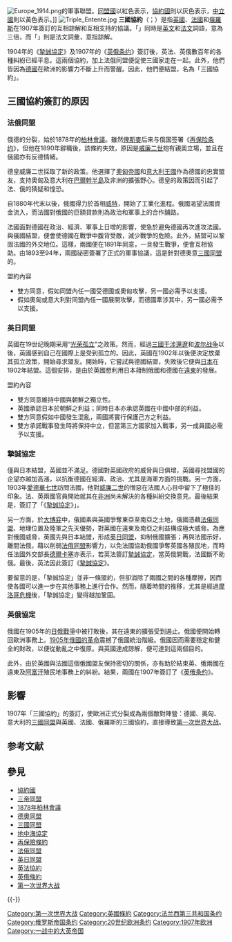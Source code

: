 {{unreferenced|time=2013-10-29}}
{{Otheruses|協約國|subject=最主要的三個協約國|other=第一次世界大戰所有協約國}}
[[File:Europe_1914.png|right]]的軍事聯盟。[[同盟國_(第一次世界大戰)|同盟國]]以紅色表示，[[協約國|協約國]]則以灰色表示，[[中立國|中立國]]則以黃色表示。]] 
[[File:Triple_Entente.jpg|thumb]]
'''三國協約'''（{{Lang-en|Triple Entente}}；{{Lang-fr|Triple-Entente}}）是指[[大英帝国|英國]]、[[法兰西第三共和国|法國]]和[[俄罗斯帝国|俄羅斯]]在1907年簽訂的互相諒解和互相支持的協議。「{{Lang|en|triple}}」同時是[[英语|英文]]和[[法语|法文]]詞語，意為三倍，而「{{Lang|fr|entente}}」則是法文詞彙，意指諒解。

1904年的《[[摯誠協定|摯誠協定]]》及1907年的《[[英俄条约|英俄条约]]》簽訂後，英法、英俄數百年的各種糾紛已經平息。這兩個協約，加上法俄同盟便促使三國家走在一起。此外，他們皆因為[[德意志帝国|德國]]在歐洲的影響力不斷上升而警醒。因此，他們便結盟，名為「三國協約」。　　

== 三國協約簽訂的原因 ==
=== 法俄同盟 ===
{{main|法俄同盟}}
俄德的分裂，始於1878年的[[1878年柏林會議|柏林會議]]。雖然[[俾斯麥|俾斯麥]]后来与俄国签署《[[再保险条约|再保险条约]]》，但他在1890年辭職後，該條約失效，原因是[[威廉二世_(德国)|威廉二世]]抱有親奧立場，並且在俄國亦有反德情緒。

德皇威廉二世採取了新的政策。他選擇了[[奧匈帝國|奧匈帝國]]和[[意大利王國_(1861年-1946年)|意大利王國]]作為德國的忠實盟友，支持奧匈及意大利在[[巴爾幹半島|巴爾幹半島]]及非洲的擴張野心。德皇的政策因而引起了法、俄的猜疑和惶恐。

自1880年代末以後，俄國得力於首相[[威特|威特]]，開始了工業化進程。俄國渴望法國資金流入，而法國對俄國的巨額貸款則為政治和軍事上的合作舖路。

法國面對德國在政治、經濟、軍事上日增的影響，使急於避免德國再次進攻法國。與俄國結盟，便會使德國在戰爭中腹背受敵，減少戰爭的危險。此外，結盟可以鞏固法國的外交地位。這樣，兩國便在1891年同意，一旦發生戰爭，便會互相協助。由1893至94年，兩國祕密簽署了正式的軍事協議，這是針對德奧意[[三國同盟|三國同盟]]的。

;盟約內容
* 雙方同意，假如同盟內任一國受德國或奧匈攻擊，另一國必需予以支援。
* 假如奧匈或意大利對同盟內任一國展開攻擊，而德國牽涉其中，另一國必需予以支援。

=== 英日同盟 ===
{{main|英日同盟}}
英國在19世纪晚期采用“[[光荣孤立|光荣孤立]]”之政策。然而，經過[[三國干涉還遼|三國干涉還遼]]和[[布尔战争|波尔战争]]以後，英國感到自己在國際上是受到孤立的。因此，英國在1902年以後便決定放棄其孤立政策，開始尋求盟友。開始時，它嘗試與德國結盟，失敗後它便與[[日本|日本]]在1902年結盟。這個安排，是由於英國想利用日本箝制俄國和德國在[[遠東|遠東]]的發展。

;盟約內容
* 雙方同意維持中國與朝鮮之獨立性。
* 英國承認日本於朝鮮之利益；同時日本亦承認英國在中國中部的利益。
* 雙方同意假如中國發生混亂，兩國將實行保護己方之利益。
* 雙方承諾戰事發生時將保持中立，但當第三方國家加入戰事，另一成員國必需予以支援。

=== 摯誠協定 ===
{{main|摯誠協定}}
僅與日本結盟，英國並不滿足。德國對英國政府的威脅與日俱增，英國尋找盟國的企望亦越加高漲，以抗衡德國在經濟、政治、尤其是海軍方面的挑戰。另一方面，1903年[[愛德華七世|愛德華七世]]訪問法國，他對[[威廉二世_(德国)|威廉二世]]的憎惡在法國人心目中留下了極佳的印象。法、英兩國官員開始就其在[[非洲|非洲]]尚未解決的各種糾紛交換意見。最後結果是，簽訂了「《[[摯誠協定|摯誠協定]]》」。

另一方面，於[[大博弈|大博弈]]中，俄國素與英國爭奪東亞至南亞之土地，俄國憑藉[[法俄同盟|法俄同盟]]、地理位置及陸軍之先天優勢，對英國在遠東及南亞之利益構成極大威脅。為應對俄國威脅，英國先與日本結盟，形成[[英日同盟|英日同盟]]，抑制俄國擴張；再與法國示好，離間法俄，藉以削弱[[法俄同盟|法俄同盟]]影響力，以免法國協助俄國爭奪英國各殖民地，而時任法國外交部長[[泰奧菲勒·德爾卡塞|德爾卡塞]]亦表示，若英法簽訂[[摯誠協定|摯誠協定]]，當英俄開戰，法國斷不助俄。最後，英法因此簽訂《[[摯誠協定|摯誠協定]]》。

要留意的是，「摯誠協定」並非一條盟約，但卻消除了兩國之間的各種摩擦，因而使各國可以進一步在其他事務上進行合作。然而，隨着時間的推移，尤其是經過[[摩洛哥危機|摩洛哥危機]]後，「摯誠協定」變得越加鞏固。

=== 英俄協定 ===
{{main|英俄條約}}
俄國在1905年的[[日俄戰爭|日俄戰爭]]中被打敗後，其在遠東的擴張受到遏止。俄國便開始轉回歐洲事務上。[[1905年俄国革命|1905年俄國的革命]]震撼了俄國統治階級。俄國因而需要穩定和健全的財政，以便從動亂之中復原。與英國達成諒解，便可達到這兩個目的。

此外，由於英國與法國這個俄國盟友保持密切的關係，亦有助於結束英、俄兩國在遠東及[[阿富汗|阿富汗]]殖民地事務上的糾紛。結果，兩國在1907年簽訂了《[[英俄条约|英俄条约]]》。

== 影響 ==
1907年「三國協約」的簽訂，使歐洲正式分裂成為兩個敵對陣營：德國、奧匈、意大利的[[三國同盟|三國同盟]]與英國、法國、俄羅斯的三國協約，直接導致[[第一次世界大战|第一次世界大战]]。

== 参考文献 ==
{{Reflist}}

== 參見 ==
{{Portal box|第一次世界大战|国际关系|欧洲|英国|法国|俄罗斯|历史}}
* [[協約國|協約國]]
* [[三帝同盟|三帝同盟]]
* [[1878年柏林會議|1878年柏林會議]]
* [[德奧同盟|德奧同盟]]
* [[三國同盟|三國同盟]]
* [[地中海協定|地中海協定]]
* [[再保險條約|再保險條約]]
* [[法俄同盟|法俄同盟]]
* [[英日同盟|英日同盟]]
* [[英法協約|英法協約]]
* [[英俄條約|英俄條約]]
* [[第一次世界大战|第一次世界大战]]

{{-}}
{{大國外交}}

[[Category:第一次世界大战|Category:第一次世界大战]]
[[Category:英國條約|Category:英國條約]]
[[Category:法兰西第三共和国条约|Category:法兰西第三共和国条约]]
[[Category:俄罗斯帝国条约|Category:俄罗斯帝国条约]]
[[Category:20世纪欧洲条约|Category:20世纪欧洲条约]]
[[Category:1907年欧洲|Category:1907年欧洲]]
[[Category:一战中的大英帝国|Category:一战中的大英帝国]]